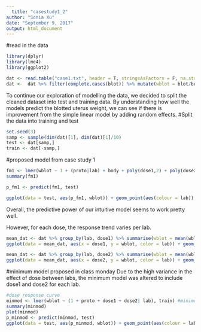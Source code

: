 ```yaml
---
  title: "casestudy1_2"
author: "Sonia Xu"
date: "September 9, 2017"
output: html_document
---
```

  
#read in the data
```r
library(dplyr)
library(lme4)
library(ggplot2)

dat <- read.table("case1.txt", header = T, stringsAsFactors = F, na.strings = ".", colClasses=c("character","character","numeric","numeric","numeric","numeric","numeric","numeric"))
dat <-  dat %>% filter(complete.cases(blot)) %>% mutate(wblot = blot/body, wwet = wet/body)
```

To continue our exploration of modelling the data, we decided to split the cleaned dataset into test and training data. By understanding how well the models predict the blotted uterus weight, we can see if there is improvement from the simple linear model by adding random effects.
#Split the data into training and test
```r
set.seed(3)
samp <- sample(dim(dat)[1], dim(dat)[1]/10)
test <- dat[samp,]
train <- dat[-samp,]
```

#proposed model from case study 1
```r
fm1 <- lmer(wblot ~ 1 + (proto|lab) + body + poly(dose1,2) + poly(dose2,2), train)
summary(fm1)

p_fm1 <- predict(fm1, test)

ggplot(data = test, aes(p_fm1, wblot)) + geom_point(aes(colour = lab)) + geom_smooth() + geom_line(aes(colour=lab), linetype=5)

```
Overall, the predictive power of our intuitive model seems to work pretty well. 

However, for each dose, the response trend varies per lab.
```r
mean_dat <- dat %>% group_by(lab, dose1) %>% summarise(wblot = mean(wblot))
ggplot(data = mean_dat, aes(x = dose1, y = wblot, color = lab)) + geom_line()

mean_dat <- dat %>% group_by(lab, dose2) %>% summarise(wblot = mean(wblot))
ggplot(data = mean_dat, aes(x = dose2, y = wblot, color = lab)) + geom_line()
```

#minimum model proposed in class monday
Due to the high variance in the effect of dose between labs, the minimum model was altered to include dose1 and dose2 for each lab.
```r
#dose response curve
minmod <- lmer(wblot ~ (1 + proto + dose1 + dose2| lab), train) #minimum model
summary(minmod)
plot(minmod)
p_minmod <- predict(minmod, test)
ggplot(data = test, aes(p_minmod, wblot)) + geom_point(aes(colour = lab)) + geom_smooth() + geom_line(aes(colour=lab), linetype=5)

```

